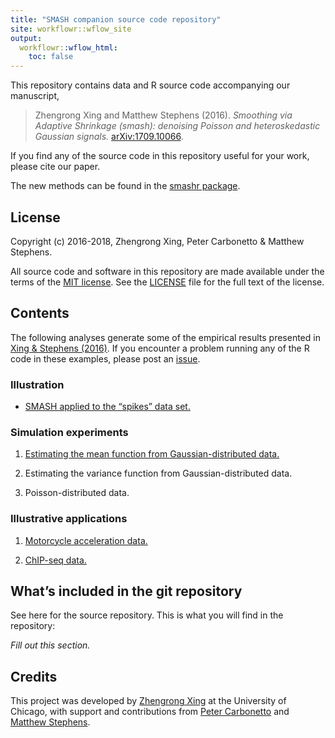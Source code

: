 ```yaml
---
title: "SMASH companion source code repository"
site: workflowr::wflow_site
output:
  workflowr::wflow_html:
    toc: false
---
```


This repository contains data and R source code accompanying our
manuscript,

> Zhengrong Xing and Matthew Stephens (2016). *Smoothing via Adaptive
Shrinkage (smash): denoising Poisson and heteroskedastic Gaussian
signals.* [arXiv:1709.10066][smash-preprint].

If you find any of the source code in this repository useful for your
work, please cite our paper.

The new methods can be found in the [smashr package][smashr].

## License

Copyright (c) 2016-2018, Zhengrong Xing, Peter Carbonetto & Matthew
Stephens.

All source code and software in this repository are made available
under the terms of the [MIT license][mit-license]. See the
[LICENSE](LICENSE) file for the full text of the license.

## Contents

The following analyses generate some of the empirical results
presented in [Xing & Stephens (2016)][smash-preprint]. If you
encounter a problem running any of the R code in these examples,
please post an [issue][issues].

### Illustration

+ [SMASH applied to the "spikes" data set.](spikesdemo.html)

### Simulation experiments

1. [Estimating the mean function from Gaussian-distributed
data.](gausshomo.html)

2. Estimating the variance function from Gaussian-distributed data.

3. Poisson-distributed data.

### Illustrative applications

1. [Motorcycle acceleration data.](motorcycle.html)

2. [ChIP-seq data.](chipseq.html)

## What's included in the git repository

See here for the source repository. This is what you will find in the
repository:

*Fill out this section.*

## Credits

This project was developed by [Zhengrong Xing][zhengrong] at the
University of Chicago, with support and contributions from
[Peter Carbonetto][peter] and [Matthew Stephens][matthew].

[smash-github]: https://github.com/stephenslab/smash-paper
[smashr]: https://github.com/stephenslab/smashr
[smash-preprint]: http://arxiv.org/abs/1605.07787
[issues]: https://github.com/stephenslab/smash-paper/issues
[mit-license]: https://opensource.org/licenses/mit-license.html
[zhengrong]: https://github.com/zrxing
[peter]: http://pcarbo.github.io
[matthew]: http://stephenslab.uchicago.edu
